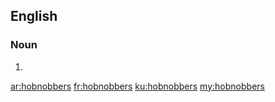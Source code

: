 ==English==

===Noun===
{{head|en|noun plural form}}

# {{plural of|hobnobber|lang=en}}

[[ar:hobnobbers]]
[[fr:hobnobbers]]
[[ku:hobnobbers]]
[[my:hobnobbers]]
